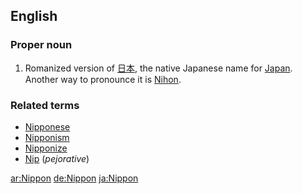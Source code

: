 ==English==
===Proper noun===
{{en-proper noun|-}}

#Romanized version of [[日本]], the native Japanese name for [[Japan]]. Another way to pronounce it is [[Nihon]].

===Related terms===
*[[Nipponese]]
*[[Nipponism]]
*[[Nipponize]]
*[[Nip]] (''pejorative'')

[[ar:Nippon]]
[[de:Nippon]]
[[ja:Nippon]]